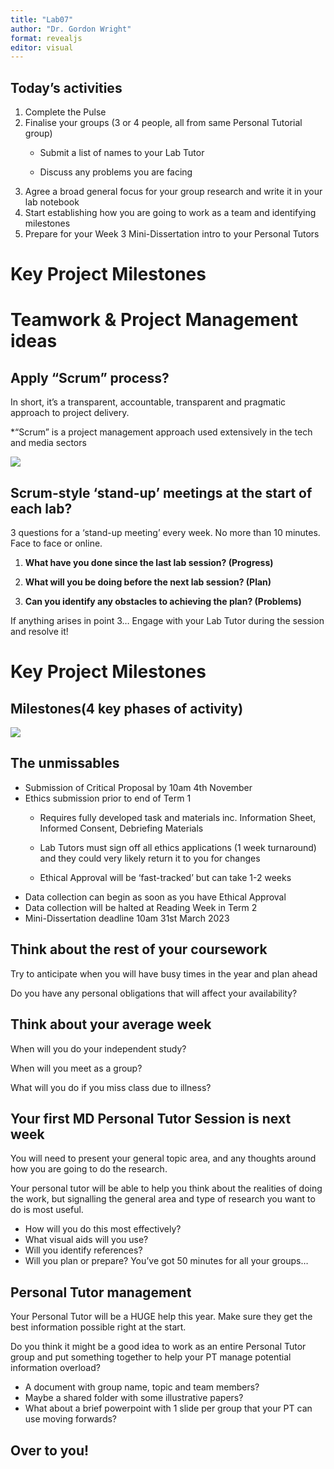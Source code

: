 ```yaml
---
title: "Lab07"
author: "Dr. Gordon Wright"
format: revealjs
editor: visual
---
```


## Today's activities

::: incremental
1.  Complete the Pulse
2.  Finalise your groups (3 or 4 people, all from same Personal Tutorial group)
    -   Submit a list of names to your Lab Tutor

    -   Discuss any problems you are facing
3.  Agree a broad general focus for your group research and write it in your lab notebook
4.  Start establishing how you are going to work as a team and identifying milestones
5.  Prepare for your Week 3 Mini-Dissertation intro to your Personal Tutors
:::

# Key Project Milestones

# Teamwork & Project Management ideas

## Apply "Scrum" process?

In short, it's a transparent, accountable, transparent and pragmatic approach to project delivery.

\*"Scrum" is a project management approach used extensively in the tech and media sectors

![](images/scrum.jpg)

## Scrum-style 'stand-up' meetings at the start of each lab?

3 questions for a 'stand-up meeting' every week. No more than 10 minutes. Face to face or online.

1.  [**What have you done since the last lab session? (Progress)**]{.takeaway}

2.  [**What will you be doing before the next lab session? (Plan)**]{.takeaway}

3.  [**Can you identify any obstacles to achieving the plan? (Problems)**]{.takeaway}

If anything arises in point 3... Engage with your Lab Tutor during the session and resolve it!

# Key Project Milestones

## Milestones(4 key phases of activity)

![](images/phases.png)

## The unmissables

::: incremental
-   Submission of Critical Proposal by 10am 4th November
-   Ethics submission prior to end of Term 1
    -   Requires fully developed task and materials inc. Information Sheet, Informed Consent, Debriefing Materials

    -   Lab Tutors must sign off all ethics applications (1 week turnaround) and they could very likely return it to you for changes

    -   Ethical Approval will be 'fast-tracked' but can take 1-2 weeks
-   Data collection can begin as soon as you have Ethical Approval
-   Data collection will be halted at Reading Week in Term 2
-   Mini-Dissertation deadline 10am 31st March 2023
:::

## Think about the rest of your coursework

Try to anticipate when you will have busy times in the year and plan ahead

Do you have any personal obligations that will affect your availability?

## Think about your average week

When will you do your independent study?

When will you meet as a group?

What will you do if you miss class due to illness?

## Your first MD Personal Tutor Session is next week

You will need to present your general topic area, and any thoughts around how you are going to do the research.

Your personal tutor will be able to help you think about the realities of doing the work, but signalling the general area and type of research you want to do is most useful.

::: incremental
-   How will you do this most effectively?
-   What visual aids will you use?
-   Will you identify references?
-   Will you plan or prepare? You've got 50 minutes for all your groups...
:::

## Personal Tutor management

Your Personal Tutor will be a HUGE help this year. Make sure they get the best information possible right at the start.

Do you think it might be a good idea to work as an entire Personal Tutor group and put something together to help your PT manage potential information overload?

::: incremental
-   A document with group name, topic and team members?
-   Maybe a shared folder with some illustrative papers?
-   What about a brief powerpoint with 1 slide per group that your PT can use moving forwards?
:::

## Over to you!
